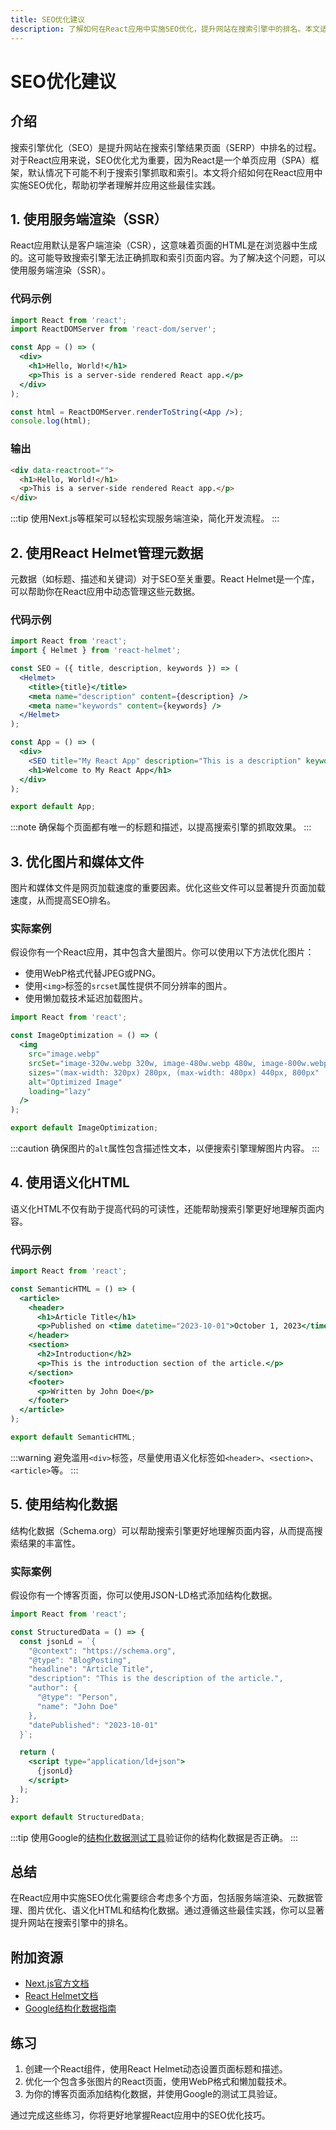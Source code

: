 ```yaml
---
title: SEO优化建议
description: 了解如何在React应用中实施SEO优化，提升网站在搜索引擎中的排名。本文适合初学者，涵盖基础概念、代码示例和实际案例。
---
```


# SEO优化建议

## 介绍

搜索引擎优化（SEO）是提升网站在搜索引擎结果页面（SERP）中排名的过程。对于React应用来说，SEO优化尤为重要，因为React是一个单页应用（SPA）框架，默认情况下可能不利于搜索引擎抓取和索引。本文将介绍如何在React应用中实施SEO优化，帮助初学者理解并应用这些最佳实践。

## 1. 使用服务端渲染（SSR）

React应用默认是客户端渲染（CSR），这意味着页面的HTML是在浏览器中生成的。这可能导致搜索引擎无法正确抓取和索引页面内容。为了解决这个问题，可以使用服务端渲染（SSR）。

### 代码示例

```jsx
import React from 'react';
import ReactDOMServer from 'react-dom/server';

const App = () => (
  <div>
    <h1>Hello, World!</h1>
    <p>This is a server-side rendered React app.</p>
  </div>
);

const html = ReactDOMServer.renderToString(<App />);
console.log(html);
```

### 输出

```html
<div data-reactroot="">
  <h1>Hello, World!</h1>
  <p>This is a server-side rendered React app.</p>
</div>
```

:::tip
使用Next.js等框架可以轻松实现服务端渲染，简化开发流程。
:::

## 2. 使用React Helmet管理元数据

元数据（如标题、描述和关键词）对于SEO至关重要。React Helmet是一个库，可以帮助你在React应用中动态管理这些元数据。

### 代码示例

```jsx
import React from 'react';
import { Helmet } from 'react-helmet';

const SEO = ({ title, description, keywords }) => (
  <Helmet>
    <title>{title}</title>
    <meta name="description" content={description} />
    <meta name="keywords" content={keywords} />
  </Helmet>
);

const App = () => (
  <div>
    <SEO title="My React App" description="This is a description" keywords="react,seo,optimization" />
    <h1>Welcome to My React App</h1>
  </div>
);

export default App;
```

:::note
确保每个页面都有唯一的标题和描述，以提高搜索引擎的抓取效果。
:::

## 3. 优化图片和媒体文件

图片和媒体文件是网页加载速度的重要因素。优化这些文件可以显著提升页面加载速度，从而提高SEO排名。

### 实际案例

假设你有一个React应用，其中包含大量图片。你可以使用以下方法优化图片：

- 使用WebP格式代替JPEG或PNG。
- 使用`<img>`标签的`srcset`属性提供不同分辨率的图片。
- 使用懒加载技术延迟加载图片。

```jsx
import React from 'react';

const ImageOptimization = () => (
  <img
    src="image.webp"
    srcSet="image-320w.webp 320w, image-480w.webp 480w, image-800w.webp 800w"
    sizes="(max-width: 320px) 280px, (max-width: 480px) 440px, 800px"
    alt="Optimized Image"
    loading="lazy"
  />
);

export default ImageOptimization;
```

:::caution
确保图片的`alt`属性包含描述性文本，以便搜索引擎理解图片内容。
:::

## 4. 使用语义化HTML

语义化HTML不仅有助于提高代码的可读性，还能帮助搜索引擎更好地理解页面内容。

### 代码示例

```jsx
import React from 'react';

const SemanticHTML = () => (
  <article>
    <header>
      <h1>Article Title</h1>
      <p>Published on <time datetime="2023-10-01">October 1, 2023</time></p>
    </header>
    <section>
      <h2>Introduction</h2>
      <p>This is the introduction section of the article.</p>
    </section>
    <footer>
      <p>Written by John Doe</p>
    </footer>
  </article>
);

export default SemanticHTML;
```

:::warning
避免滥用`<div>`标签，尽量使用语义化标签如`<header>`、`<section>`、`<article>`等。
:::

## 5. 使用结构化数据

结构化数据（Schema.org）可以帮助搜索引擎更好地理解页面内容，从而提高搜索结果的丰富性。

### 实际案例

假设你有一个博客页面，你可以使用JSON-LD格式添加结构化数据。

```jsx
import React from 'react';

const StructuredData = () => {
  const jsonLd = `{
    "@context": "https://schema.org",
    "@type": "BlogPosting",
    "headline": "Article Title",
    "description": "This is the description of the article.",
    "author": {
      "@type": "Person",
      "name": "John Doe"
    },
    "datePublished": "2023-10-01"
  }`;

  return (
    <script type="application/ld+json">
      {jsonLd}
    </script>
  );
};

export default StructuredData;
```

:::tip
使用Google的[结构化数据测试工具](https://search.google.com/structured-data/testing-tool)验证你的结构化数据是否正确。
:::

## 总结

在React应用中实施SEO优化需要综合考虑多个方面，包括服务端渲染、元数据管理、图片优化、语义化HTML和结构化数据。通过遵循这些最佳实践，你可以显著提升网站在搜索引擎中的排名。

## 附加资源

- [Next.js官方文档](https://nextjs.org/docs)
- [React Helmet文档](https://github.com/nfl/react-helmet)
- [Google结构化数据指南](https://developers.google.com/search/docs/guides/intro-structured-data)

## 练习

1. 创建一个React组件，使用React Helmet动态设置页面标题和描述。
2. 优化一个包含多张图片的React页面，使用WebP格式和懒加载技术。
3. 为你的博客页面添加结构化数据，并使用Google的测试工具验证。

通过完成这些练习，你将更好地掌握React应用中的SEO优化技巧。